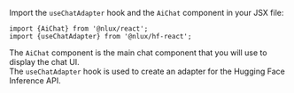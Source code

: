 Import the `useChatAdapter` hook and the `AiChat` component in your JSX file:

```tsx
import {AiChat} from '@nlux/react';
import {useChatAdapter} from '@nlux/hf-react';
```

The `AiChat` component is the main chat component that you will use to display the chat UI.<br />
The `useChatAdapter` hook is used to create an adapter for the Hugging Face Inference API.
